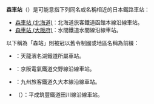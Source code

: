 {{noteTA
|T=zh-tw:森車站;zh-hk:森站; zh-cn:森站;
|1=zh-tw:森車站;zh-hk:森站; zh-cn:森站;
}}

'''森車站'''（{{jpn|j=森駅|hg=もりえき}}）是可能意指下列同名或名稱相近的日本鐵路車站：
* [[森車站_(北海道)|森車站 (北海道)]]：北海道旅客鐵道函館本線沿線車站。
* [[森車站_(大阪府)|森車站 (大阪府)]]：水間鐵道水間線沿線車站。

; 以下稱為「森站」則被冠以舊令制國或地區名稱為前綴：
* {{lj|遠州森車站|遠州森駅}}：天龍濱名湖鐵道所屬車站。
* {{lj|河內森車站|河内森駅}}：京阪電氣鐵道交野線沿線車站。
* {{lj|豐後森車站|豊後森駅}}：九州旅客鐵道久大本線沿線車站。
* {{lj|源春蘭之森車站|源じいの森駅}}（{{lang|ja|源じいの森駅}}）：平成筑豐鐵道田川線沿線車站。

{{disambig|cat=二字車站名消歧義|Mori}}